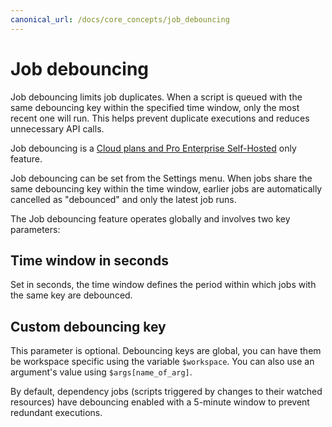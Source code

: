 ```yaml
---
canonical_url: /docs/core_concepts/job_debouncing
---
```


# Job debouncing

Job debouncing limits job duplicates. When a script is queued with the same debouncing key within the specified time window, only the most recent one will run. This helps prevent duplicate executions and reduces unnecessary API calls.

<!-- TODO: Add screenshot of job debouncing in script editor settings -->

Job debouncing is a [Cloud plans and Pro Enterprise Self-Hosted](/pricing) only feature.

Job debouncing can be set from the Settings menu. When jobs share the same debouncing key within the time window, earlier jobs are automatically cancelled as "debounced" and only the latest job runs.

The Job debouncing feature operates globally and involves two key parameters:

## Time window in seconds

Set in seconds, the time window defines the period within which jobs with the same key are debounced.

## Custom debouncing key  

This parameter is optional. Debouncing keys are global, you can have them be workspace specific using the variable `$workspace`. You can also use an argument's value using `$args[name_of_arg]`.

By default, dependency jobs (scripts triggered by changes to their watched resources) have debouncing enabled with a 5-minute window to prevent redundant executions.